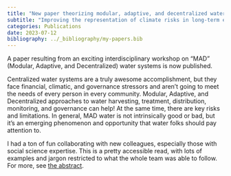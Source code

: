 ```yaml
---
title: "New paper theorizing modular, adaptive, and decentralized water systems"
subtitle: "Improving the representation of climate risks in long-term electricity systems planning: a critical review"
categories: Publications
date: 2023-07-12
bibliography: ../_bibliography/my-papers.bib
---
```


A paper resulting from an exciting interdisciplinary workshop on "MAD" (Modular, Adaptive, and Decentralized) water systems is now published.

Centralized water systems are a truly awesome accomplishment, but they face financial, climatic, and governance stressors and aren't going to meet the needs of every person in every community. Modular, Adaptive, and Decentralized approaches to water harvesting, treatment, distribution, monitoring, and governance can help! At the same time, there are key risks and limitations. In general, MAD water is not intrinsically good or bad, but it's an emerging phenomenon and opportunity that water folks should pay attention to.

I had a ton of fun collaborating with new colleagues, especially those with social science expertise. This is a pretty accessible read, with lots of examples and jargon restricted to what the whole team was able to follow.
For more, see [the abstract](../publications/article/wutich_madwater_2023.qmd).



